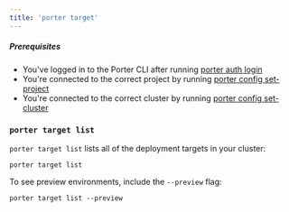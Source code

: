 ```yaml
---
title: 'porter target'
---
```


##### Prerequisites

- You've logged in to the Porter CLI after running [porter auth login](/enterprise/cli/command-reference/porter-auth)
- You're connected to the correct project by running [porter config set-project](/enterprise/cli/command-reference/porter-config)
- You're connected to the correct cluster by running [porter config set-cluster](/enterprise/cli/command-reference/porter-config)

### `porter target list`[](#target-list 'Direct link to heading')

`porter target list` lists all of the deployment targets in your cluster:

```
porter target list
```

To see preview environments, include the `--preview` flag:

```
porter target list --preview
```



